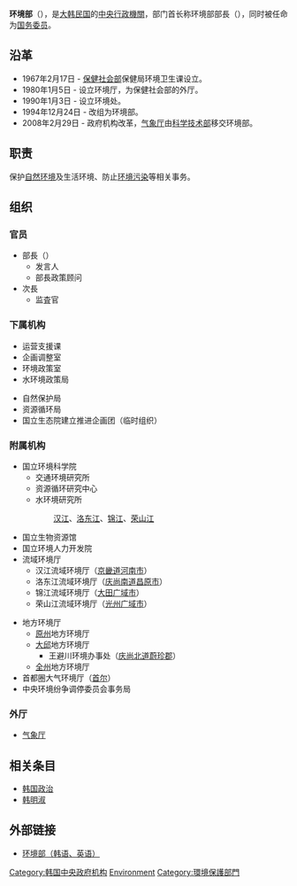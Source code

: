 {{Infobox Government agency
|agency_name= 环境部<br>{{small|Ministry of Environment}}
|nativename= 환경부
|nativename_r=Hwangyeong-bu
|formed= 1994年12月23日 
|jurisdiction= {{ROK}}
|headquarters= {{KOR}}[[世宗特別自治市|世宗特別自治市]]Doum 6路11（御真洞）
|chief1= {{Link-ko|鄭和鎮|한화진}}
|chief1_title=部長
|image=Multifunctional Administrative City Construction Agency&환경부(South Korea).JPG
|image_caption=位於世宗政府大廈的環境部大樓
|website=[http://eng.me.go.kr/eng/web/main.do 環境部] 
|chief2={{link-ko|柳濟喆|유제철}}|chief2_title=次長}}
{{Infobox Korean name
|title=環境部
|hangul=환경부
|hanja=環境部
|rr=Hwangyeong-bu
|mr=Hwangyŏng-bu
}}

'''环境部'''（{{lang-ko|환경부}}），是[[大韩民国|大韩民国]]的[[韓國中央行政機關|中央行政機關]]，部门首长称环境部部長（{{韓|諺=환경부 장관|漢=環境部 長官}}），同时被任命为[[韓國國務會議|国务委员]]。

== 沿革 ==
*1967年2月17日 - [[韩国保健福祉部|保健社会部]]保健局环境卫生课设立。
*1980年1月5日 - 设立环境厅，为保健社会部的外厅。
*1990年1月3日 - 设立环境处。
*1994年12月24日 - 改组为环境部。
*2008年2月29日 - 政府机构改革，[[韩国气象厅|气象厅]]由[[韩国科学技术部|科学技术部]]移交环境部。

== 职责 ==
保护[[自然环境|自然环境]]及生活环境、防止[[环境污染|环境污染]]等相关事务。

== 组织 ==
=== 官员 ===
*部長（{{韓|諺=환경부 장관|漢=環境部 長官|link=no}}）
**发言人
**部長政策顾问
*次長
**监査官

=== 下属机构 ===
{{col-begin}}
{{col-break}}
*运营支援课
*企画调整室
*环境政策室
*水环境政策局
{{col-break}}
*自然保护局
*资源循环局
*国立生态院建立推进企画团（临时组织）
{{col-end}}

=== 附属机构 ===
{{col-begin}}
{{col-break}}
*国立环境科学院
**交通环境研究所
**资源循环研究中心
**水环境研究所
::[[漢江_(韓國)|汉江]]、[[洛东江|洛东江]]、[[锦江_(韩国)|锦江]]、[[荣山江|荣山江]]
*国立生物资源馆
*国立环境人力开发院
*流域环境厅
**汉江流域环境厅（[[京畿道|京畿道]][[河南市|河南市]]）
**洛东江流域环境厅（[[庆尚南道|庆尚南道]][[昌原市|昌原市]]）
**锦江流域环境厅（[[大田广域市|大田广域市]]）
**荣山江流域环境厅（[[光州广域市|光州广域市]]）
{{col-break}}
*地方环境厅
**[[原州市|原州]]地方环境厅
**[[大邱广域市|大邱]]地方环境厅
***王避川环境办事处（[[庆尚北道|庆尚北道]][[蔚珍郡|蔚珍郡]]）
**[[全州市|全州]]地方环境厅
*首都圈大气环境厅（[[首尔特别市|首尔]]）
*中央环境纷争调停委员会事务局
{{col-end}}

=== 外厅 ===
*[[韩国气象厅|气象厅]]

== 相关条目 ==
*[[韩国政治|韩国政治]]
*[[韩明淑|韩明淑]]

== 外部链接 ==
*[http://www.me.go.kr/ 环境部（韩语、英语）] {{Wayback|url=http://www.me.go.kr/ |date=20170603205603 }}

{{韩国中央行政机关}}

[[Category:韩国中央政府机构|Category:韩国中央政府机构]]
[[Category:1994年建立政府機構|Environment]]
[[Category:環境保護部門|Category:環境保護部門]]